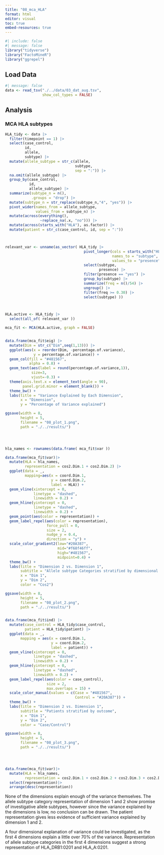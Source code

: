 ```yaml
---
title: "08_mca_HLA"
format: html
editor: visual
toc: true
embed-resources: true
---
```


```r
#| include: false
#| message: false
library("tidyverse")
library("FactoMineR")
library("ggrepel")
```

## Load Data

```r
#| message: false
data <- read_tsv("./../data/03_dat_aug.tsv", 
                 show_col_types = FALSE)
```

## Analysis

### MCA HLA subtypes

```r

HLA_tidy <- data |> 
  filter(timepoint == 1) |>
  select(case_control,
         id,
         allele,
         subtype) |>
  mutate(allele_subtype = str_c(allele,
                                subtype,
                                sep = ":")) |>
  na.omit(allele_subtype) |>
  group_by(case_control,
           id,
           allele_subtype) |>
  summarize(subtype_n = n(),
            .groups = "drop") |>
  mutate(subtype_n = str_replace(subtype_n,"4", "yes")) |>
  pivot_wider(names_from = allele_subtype,
              values_from = subtype_n) |>
  mutate(across(everything(),
                ~replace_na(.x, "no"))) |>
  mutate(across(starts_with("HLA"), as.factor)) |>
  mutate(patient = str_c(case_control, id, sep = ":"))



relevant_var <- unname(as_vector( HLA_tidy |>
                                    pivot_longer(cols = starts_with("HLA"),
                                                 names_to = "subtype",
                                                 values_to = "presence") |>
                                    select(subtype, 
                                           presence) |>
                                    filter(presence == "yes") |>
                                    group_by(subtype) |>
                                    summarize(freq = n()/54) |>
                                    ungroup() |>
                                    filter(freq >= 0.30) |>
                                    select(subtype) ))



HLA.active <- HLA_tidy |>
  select(all_of( relevant_var ))

mca_fit <- MCA(HLA.active, graph = FALSE)


data.frame(mca_fit$eig) |>
  mutate(Dim = str_c("Dim",seq(1,13))) |>
  ggplot(aes(x = reorder(Dim, -percentage.of.variance),
             y = percentage.of.variance)) +
  geom_col(fill = "#481567",
           alpha = 0.8) +
  geom_text(aes(label = round(percentage.of.variance,1)),
            size=3,
            vjust=-0.3) +
  theme(axis.text.x = element_text(angle = 90),
        panel.grid.minor = element_blank()) +
  theme_bw() +
  labs(title = "Variance Explained by Each Dimension",
       x = "Dimension",
       y = "Percentage of Variance explained")

ggsave(width = 8,
       height = 5,
       filename = "08_plot_1.png",
       path = "./../results/")




hla_names <- rownames(data.frame( mca_fit$var ))

data.frame(mca_fit$var)|>
  mutate(HLA = hla_names,
         representation = cos2.Dim.1 + cos2.Dim.2) |>
  ggplot(data = _,
         mapping=aes(x = coord.Dim.1,
                     y = coord.Dim.2,
                     label = HLA)) +
  geom_vline(xintercept = 0,
             linetype = "dashed",
             linewidth = 0.2) +
  geom_hline(yintercept = 0,
             linetype = "dashed",
             linewidth = 0.2) +
  geom_point(aes(color = representation)) +
  geom_label_repel(aes(color = representation),
                   force_pull = 0,
                   size = 2,
                   nudge_y = 0.4,
                   direction = "y") +
  scale_color_gradient2(low="#20A387",
                        mid="#f68f46ff",
                        high="#481567",
                        midpoint=0.4) +
  theme_bw() +
  labs(title = "Dimension 2 vs. Dimension 1",
       subtitle = "Allele subtype Categories stratified by dimensional representation of category",
       x = "Dim 1",
       y = "Dim 2",
       color = "Cos2")

ggsave(width = 8,
       height = 5,
       filename = "08_plot_2.png",
       path = "./../results/")


data.frame(mca_fit$ind) |>
  mutate(case_control = HLA_tidy$case_control,
         patient = HLA_tidy$patient) |>
  ggplot(data = _,
       mapping = aes(x = coord.Dim.1,
                     y = coord.Dim.2,
                     label = patient)) +
  geom_vline(xintercept = 0,
             linetype = "dashed",
             linewidth = 0.2) +
  geom_hline(yintercept = 0,
             linetype = "dashed",
             linewidth = 0.2) +
  geom_label_repel(aes(color = case_control),
                   size = 2,
                   max.overlaps = 15) +
  scale_color_manual(values = c(Case = "#481567",
                                Control = "#20A387")) +
  theme_bw() +
  labs(title = "Dimension 2 vs. Dimension 1",
       subtitle = "Patients stratified by outcome",
       x = "Dim 1",
       y = "Dim 2",
       color = "Case/Control")

ggsave(width = 8,
       height = 5,
       filename = "08_plot_3.png",
       path = "./../results/")




data.frame(mca_fit$var)|>
  mutate(HLA = hla_names,
         representation = cos2.Dim.1 + cos2.Dim.2 + cos2.Dim.3 + cos2.Dim.4) |>
  select(representation)|>
  arrange(desc(representation))
```

None of the dimensions explain enough of the variance themselves. The allele subtype category representation of dimension 1 and 2 show promise of investigative allele subtypes, however since the variance explained by the dimensions is low, no conclusion can be drawn. The patient representation gives less evidence of sufficient variance explained by dimension 1 and 2.

A four dimensional explanation of variance could be investigated, as the first 4 dimensions explain a little over 70% of the variance. Representation of allele subtype categories in the first 4 dimensions suggest a strong representation of HLA_DRB1:0201 and HLA_A:0201.
